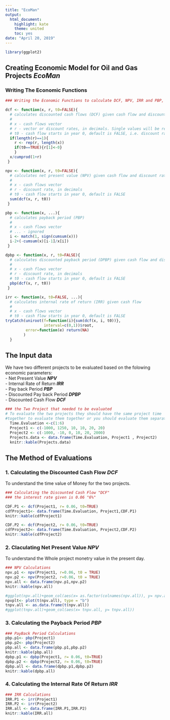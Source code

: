 ```yaml
---
title: "EcoMan"
output:
  html_document: 
    highlight: kate
    theme: united
    toc: yes
date: "April 20, 2019"
---
```


```r
library(ggplot2)
```

## Creating Economic Model for Oil and Gas Projects _**EcoMan**_
### Writing The Economic Functions

```r
### Writing the Economic Functions to calculate DCF, NPV, IRR and PBP, DPBP

dcf <- function(x, r, t0=FALSE){
  # calculates discounted cash flows (DCF) given cash flow and discount rate
  #
  # x - cash flows vector
  # r - vector or discount rates, in decimals. Single values will be recycled
  # t0 - cash flow starts in year 0, default is FALSE, i.e. discount rate in first period is zero.
  if(length(r)==1){
    r <- rep(r, length(x))
    if(t0==TRUE){r[1]<-0}
    }
  x/cumprod(1+r)
 }

npv <- function(x, r, t0=FALSE){
  # calculates net present value (NPV) given cash flow and discount rate
  #
  # x - cash flows vector
  # r - discount rate, in decimals
  # t0 - cash flow starts in year 0, default is FALSE
  sum(dcf(x, r, t0))
 }

pbp <- function(x, ...){
  # calculates payback period (PBP)
  #
  # x - cash flows vector
  # ... - ignored
  i <- match(1, sign(cumsum(x)))
  i-2+(-cumsum(x)[i-1]/x[i])
 }

dpbp <- function(x, r, t0=FALSE){
  # calculates discounted payback period (DPBP) given cash flow and discount rate
  #
  # x - cash flows vector
  # r - discount rate, in decimals
  # t0 - cash flow starts in year 0, default is FALSE
  pbp(dcf(x, r, t0))
 }

irr <- function(x, t0=FALSE, ...){
  # calculates internal rate of return (IRR) given cash flow 
  #
  # x - cash flows vector
  # t0 - cash flow starts in year 0, default is FALSE
tryCatch(uniroot(f=function(i){sum(dcf(x, i, t0))}, 
                 interval=c(0,1))$root,
         error=function(e) return(NA)
        )
  }

```
## The Input data
We have two different projects to be evaluated based on the folowing economic parameters:  
- Net Present Value _**NPV**_  
- Internal Rate of Return _**IRR**_  
- Pay back Period _**PBP**_  
- Discounted Pay back Period _**DPBP**_  
- Discounted Cash Flow _**DCF**_  

```r
### the Two Project that needed to be evaluated
# To evaluate the two projects they should have the same project time
#together to evaluate them together or you should evaluate them separately
  Time.Evaluation <-c(1:6)
  Project1 <- c(-1000, 1250, 10, 10, 20, 20)
  Project2 <- c(-1000, -10, 0, 10, 20, 2000)
  Projects.data <- data.frame(Time.Evaluation, Project1 , Project2)
  knitr::kable(Projects.data)
```

## The Method of Evaluations
### 1. Calculating the Discounted Cash Flow _**DCF**_  
To understand the time value of Money for the two projects.
```r
### Calculating the Discounted Cash Flow "DCF"
### the interest rate given is 0.06 "6%"

CDF.P1 <- dcf(Project1, r= 0.06, t0=TRUE)
cdfProject1<- data.frame(Time.Evaluation, Project1,CDF.P1)
knitr::kable(cdfProject1)

CDF.P2 <- dcf(Project2, r= 0.06, t0=TRUE)
cdfProject2<- data.frame(Time.Evaluation, Project2,CDF.P2)
knitr::kable(cdfProject2)

```

### 2. Claculating Net Present Value _**NPV**_    
To understand the Whole project monetry value in the present day.
```r
### NPV Calculations
npv.p1 <- npv(Project1, r=0.06, t0 = TRUE)
npv.p2 <- npv(Project2, r=0.06, t0 = TRUE)
npv.all <- data.frame(npv.p1,npv.p2)
knitr::kable(npv.all)

#ggplot(npv.all)+geom_col(aes(x= as.factor(colnames(npv.all)), y= npv.all))
npvplt<- plot(t(npv.all), type = "b")
tnpv.all <- as.data.frame(t(npv.all))
#ggplot(tnpv.all)+geom_col(aes(x= tnpv.all, y= tnpv.all))
```

### 3. Calculating the Payback Period _**PBP**_  
```r
### PayBack Period Calculations
pbp.p1<- pbp(Project1)
pbp.p2<- pbp(Project2)
pbp.all <- data.frame(pbp.p1,pbp.p2)
knitr::kable(pbp.all)
dpbp.p1 <- dpbp(Project1, r= 0.06, t0=TRUE)
dpbp.p2 <- dpbp(Project2, r= 0.06, t0=TRUE)
dpbp.all <- data.frame(dpbp.p1,dpbp.p2)
knitr::kable(dpbp.all)

```


### 4. Calculating the Internal Rate Of Return _**IRR**_

```r
### IRR Calculations 
IRR.P1 <- irr(Project1)
IRR.P2 <- irr(Project2)
IRR.all <- data.frame(IRR.P1,IRR.P2)
knitr::kable(IRR.all)
```

